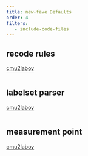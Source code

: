 ```yaml
---
title: new-fave Defaults
order: 4
filters:
   - include-code-files
---
```


::: {.callout-note collapse="true"}
## recode rules

[cmu2labov](/resources/cmu2labov.yml)

``` .yaml
```
:::


::: {.callout-note collapse="true"}
## labelset parser

[cmu2labov](/resources/cmu_parser.yml)

``` .yaml
```
:::

::: {.callout-note collapse="true"}
## measurement point

[cmu2labov](/resources/fave_measurement.yml)

``` .yaml
```
:::